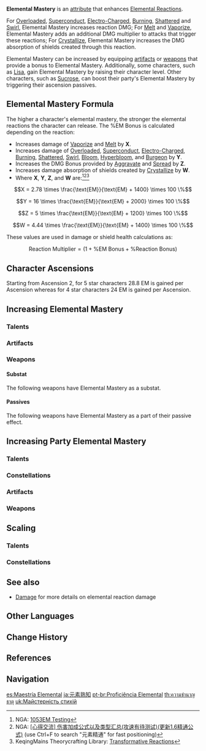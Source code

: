 {{See also|Damage#Elemental Reaction Damage}}
{{Terminology Infobox
|image        = Icon Attribute Elemental Mastery.png
|type         = Attributes
|type2        = Combat
|type3        = Game Systems
}}
'''Elemental Mastery''' is an [[attribute]] that enhances [[Elemental Reactions]].

For [[Overloaded]], [[Superconduct]], [[Electro-Charged]], [[Burning]], [[Shattered]] and [[Swirl]], Elemental Mastery increases reaction DMG; For [[Melt]] and [[Vaporize]], Elemental Mastery adds an additional DMG multiplier to attacks that trigger these reactions; For [[Crystallize]], Elemental Mastery increases the DMG absorption of shields created through this reaction.

Elemental Mastery can be increased by equipping [[artifacts]] or [[weapons]] that provide a bonus to Elemental Mastery. Additionally, some characters, such as [[Lisa]], gain Elemental Mastery by raising their character level. Other characters, such as [[Sucrose]], can boost their party's Elemental Mastery by triggering their ascension passives.

==Elemental Mastery Formula==
The higher a character's elemental mastery, the stronger the elemental reactions the character can release.
The <math>\% \text{EM Bonus}</math> is calculated depending on the reaction:
*Increases damage of [[Vaporize]] and [[Melt]] by '''X'''.
*Increases damage of [[Overloaded]], [[Superconduct]], [[Electro-Charged]], [[Burning]], [[Shattered]], [[Swirl]], [[Bloom]], [[Hyperbloom]], and [[Burgeon]] by '''Y'''.
*Increases the DMG Bonus provided by [[Aggravate]] and [[Spread]] by '''Z'''.
*Increases damage absorption of shields created by [[Crystallize]] by '''W'''.
*Where '''X''', '''Y''', '''Z''', and '''W''' are:<ref>NGA: [https://bbs.nga.cn/read.php?tid=23715498 1053EM Testing]</ref><ref>NGA: [https://bbs.nga.cn/read.php?tid=23633102 <nowiki>[心得交流]</nowiki> 伤害加成公式以及类型汇总(攻速有待测试)(更新1.6精通公式)] (use Ctrl+F to search "元素精通" for fast positioning)</ref><ref>KeqingMains Theorycrafting Library: [https://library.keqingmains.com/combat-mechanics/elemental-effects/transformative-reactions Transformative Reactions]</ref>

:<math>X = 2.78 \times \frac{\text{EM}}{\text{EM} + 1400} \times 100 \%</math>
:<math>Y = 16 \times \frac{\text{EM}}{\text{EM} + 2000} \times 100 \%</math>
:<math>Z = 5 \times \frac{\text{EM}}{\text{EM} + 1200} \times 100 \%</math>
:<math>W = 4.44 \times \frac{\text{EM}}{\text{EM} + 1400} \times 100 \%</math>

These values are used in damage or shield health calculations as:
:<math>\text{Reaction Multiplier} = (1 + \% \text{EM Bonus} + \% \text{Reaction Bonus})</math>

==Character Ascensions==
{{Characters by Ascension Stat Table|Elemental Mastery}}

Starting from Ascension 2, for 5 star characters 28.8 EM is gained per Ascension whereas for 4 star characters 24 EM is gained per Ascension.

==Increasing Elemental Mastery==
===Talents===
{{Talents by Category Table|Elemental Mastery Talents}}

===Artifacts===
{{Artifacts by Category Table|Elemental Mastery Artifacts}}

===Weapons===
====Substat====
The following weapons have Elemental Mastery as a substat.
{{Weapons by Category Table|Elemental Mastery Substat Weapons}}

====Passives====
The following weapons have Elemental Mastery as a part of their passive effect.
{{Weapons by Category Table|Elemental Mastery Passive Weapons}}

==Increasing Party Elemental Mastery==
===Talents===
{{Talents by Category Table|Party Elemental Mastery Talents}}

===Constellations===
{{Constellations by Category Table|Party Elemental Mastery Constellations}}

===Artifacts===
{{Artifacts by Category Table|Party Elemental Mastery Artifacts}}

===Weapons===
{{Weapons by Category Table|Party Elemental Mastery Passive Weapons}}

==Scaling==
===Talents===
{{Talents by Category Table|Elemental Mastery Scaling Talents}}

===Constellations===
{{Constellations by Category Table|Elemental Mastery Scaling Constellations}}

==See also==
* [[Damage#Elemental Reaction Damage|Damage]] for more details on elemental reaction damage

==Other Languages==
{{Other Languages
|en       = Elemental Mastery
|zhs      = 元素精通
|zhs_rm   = Yuánsù Jīngtōng
|zht      = 元素精通
|zht_rm   = Yuánsù Jīngtōng
|zh_tl    = Element Proficiency
|ja       = 元素熟知
|ja_rm    = Genso Jukuchi{{Assumed}}
|ja_tl    = Element Familiarity
|ko       = {{tt|원소|元素}} 마스터리
|ko_rm    = Wonso Maseuteori
|ko_tl    = Element Mastery
|es       = Maestría Elemental
|es_tl    = Elemental Mastery
|fr       = Maîtrise élémentaire
|fr_tl    = Elemental Mastery
|ru       = Мастерство стихий
|ru_tl    = Mastery of Elements
|th       = ความชำนาญธาตุ
|th_rm    = Khwam Chamnan Thatu
|th_tl    = Elemental Mastery
|vi       = {{tt|Tinh Thông|精通}} {{tt|Nguyên Tố|元素}}
|vi_tl    = Element Proficiency
|de       = Elementarkunde
|de_tl    = Elemental Studies
|id       = Elemental Mastery
|pt       = Proficiência Elemental
|pt_tl    = Elemental Proficiency
|tr       = Element Ustalığı
|tr_tl    = 
|it       = Maestria elementale
|it_tl    = 
}}

==Change History==
{{Change History|1.0}}

==References==
{{Reflist}}

==Navigation==
{{Combat Navbox|state=collapsed}}
{{Element Navbox|state=collapsed}}
{{Attribute Navbox}}

[[es:Maestría Elemental]]
[[ja:元素熟知]]
[[pt-br:Proficiência Elemental]]
[[th:ความชำนาญธาตุ]]
[[uk:Майстерність стихій]]
